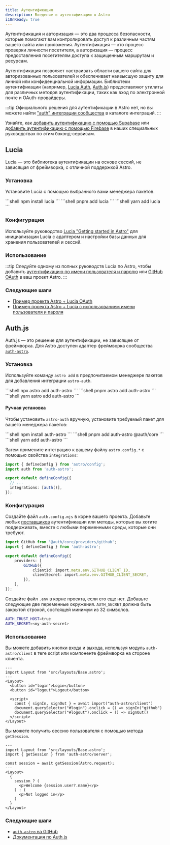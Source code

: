 ```yaml
---
title: Аутентификация
description: Введение в аутентификацию в Astro
i18nReady: true
---
```



Аутентификация и авторизация — это два процесса безопасности, которые помогают вам контролировать доступ к различным частям вашего сайта или приложения. Аутентификация — это процесс проверки личности посетителя, а авторизация — процесс предоставления посетителям доступа к защищенным маршрутам и ресурсам.

Аутентификация позволяет настраивать области вашего сайта для авторизованных пользователей и обеспечивает наивысшую защиту для личной или конфиденциальной информации. Библиотеки аутентификации (например, [Lucia Auth](https://lucia-auth.com/), [Auth.js](https://authjs.dev/)) предоставляют утилиты для различных методов аутентификации, таких как вход по электронной почте и OAuth-провайдеры.

:::tip
Официального решения для аутентификации в Astro нет, но вы можете найти ["auth" интеграции сообщества](https://astro.build/integrations/?search=auth) в каталоге интеграций.
:::

<ReadMore>Узнайте, как [добавить аутентификацию с помощью Supabase](/ru/guides/backend/supabase/#добавление-аутентификации-с-помощью-supabase) или [добавить аутентификацию с помощью Firebase](/ru/guides/backend/google-firebase/#adding-authentication-with-firebase) в наших специальных руководствах по этим бэкэнд-сервисам.</ReadMore>

## Lucia

Lucia — это библиотека аутентификации на основе сессий, не зависящая от фреймворка, с отличной поддержкой Astro.

### Установка

Установите Lucia с помощью выбранного вами менеджера пакетов.

<PackageManagerTabs>
  <Fragment slot="npm">
  ```shell
  npm install lucia
  ```
  </Fragment>
  <Fragment slot="pnpm">
  ```shell
  pnpm add lucia
  ```
  </Fragment>
  <Fragment slot="yarn">
  ```shell
  yarn add lucia
  ```
  </Fragment>
</PackageManagerTabs>

### Конфигурация

Используйте руководство [Lucia "Getting started in Astro"](https://lucia-auth.com/getting-started/astro) для инициализации Lucia с адаптером и настройки базы данных для хранения пользователей и сессий.

### Использование

:::tip
Следуйте одному из полных руководств Lucia по Astro, чтобы добавить [аутентификацию по имени пользователя и паролю](https://lucia-auth.com/tutorials/username-and-password/astro) или [GitHub OAuth](https://lucia-auth.com/tutorials/username-and-password/astro) в ваш проект Astro.
:::

### Следующие шаги

- [Пример проекта Astro + Lucia OAuth](https://github.com/lucia-auth/examples/tree/main/astro/github-oauth)
- [Пример проекта Astro + Lucia с использованием имени пользователя и пароля](https://github.com/lucia-auth/examples/tree/main/astro/username-and-password)

## Auth.js

Auth.js — это решение для аутентификации, не зависящее от фреймворка. Для Astro доступен адаптер фреймворка сообщества [`auth-astro`](https://www.npmjs.com/package/auth-astro).

### Установка

Используйте команду `astro add` в предпочитаемом менеджере пакетов для добавления интеграции `astro-auth`.

<PackageManagerTabs>
  <Fragment slot="npm">
  ```shell
  npx astro add auth-astro
  ```
  </Fragment>
  <Fragment slot="pnpm">
  ```shell
  pnpm astro add auth-astro
  ```
  </Fragment>
  <Fragment slot="yarn">
  ```shell
  yarn astro add auth-astro
  ```
  </Fragment>
</PackageManagerTabs>

#### Ручная установка

Чтобы установить `astro-auth` вручную, установите требуемый пакет для вашего менеджера пакетов:

<PackageManagerTabs>
  <Fragment slot="npm">
  ```shell
  npm install auth-astro
  ```
  </Fragment>
  <Fragment slot="pnpm">
  ```shell
  pnpm add auth-astro @auth/core
  ```
  </Fragment>
  <Fragment slot="yarn">
  ```shell
  yarn add auth-astro
  ```
  </Fragment>
</PackageManagerTabs>

Затем примените интеграцию к вашему файлу `astro.config.*` с помощью свойства `integrations`:

```ts title="astro.config.mjs" ins={2,6}
import { defineConfig } from 'astro/config';
import auth from 'auth-astro';

export default defineConfig({
  // ...
  integrations: [auth()],
});
```

### Конфигурация

Создайте файл `auth.config.mjs` в корне вашего проекта. Добавьте любых [поставщиков](https://authjs.dev/getting-started/providers) аутентификации или методы, которые вы хотите поддерживать, вместе с любыми переменными среды, которые они требуют.

```ts title="auth.config.mjs"
import GitHub from '@auth/core/providers/github';
import { defineConfig } from 'auth-astro';

export default defineConfig({
	providers: [
		GitHub({
			clientId: import.meta.env.GITHUB_CLIENT_ID,
			clientSecret: import.meta.env.GITHUB_CLIENT_SECRET,
		}),
	],
});
```

Создайте файл `.env` в корне проекта, если его еще нет. Добавьте следующие две переменные окружения. `AUTH_SECRET` должна быть закрытой строкой, состоящей минимум из 32 символов.

```sh title=".env"
AUTH_TRUST_HOST=true
AUTH_SECRET=<my-auth-secret>
```

### Использование

Вы можете добавить кнопки входа и выхода, используя модуль `auth-astro/client` в теге script или компоненте фреймворка на стороне клиента.

```astro title="src/pages/index.astro" {9}
---
import Layout from 'src/layouts/Base.astro';
---
<Layout>
  <button id="login">Login</button>
  <button id="logout">Logout</button>

  <script>
    const { signIn, signOut } = await import("auth-astro/client")
    document.querySelector("#login").onclick = () => signIn("github")
    document.querySelector("#logout").onclick = () => signOut()
  </script>
</Layout>
```

Вы можете получить сессию пользователя с помощью метода `getSession`.

```astro title="src/pages/index.astro" {3,5}
---
import Layout from 'src/layouts/Base.astro';
import { getSession } from 'auth-astro/server';

const session = await getSession(Astro.request);
---
<Layout>
  {
    session ? (
      <p>Welcome {session.user?.name}</p>
    ) : (
      <p>Not logged in</p>
    )
  }
</Layout>
```

### Следующие шаги

- [`auth-astro` на GitHub](https://github.com/nowaythatworked/auth-astro?tab=readme-ov-file#auth-astro)
- [Документация по Auth.js](https://authjs.dev/)
